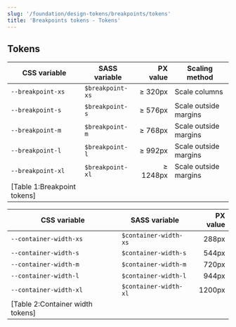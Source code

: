 ```yaml
---
slug: '/foundation/design-tokens/breakpoints/tokens'
title: 'Breakpoints tokens - Tokens'
---
```




## Tokens

| CSS variable      | SASS variable    | PX value | Scaling method        |
| ----------------- | ---------------- | -------: | --------------------- |
| `--breakpoint-xs` | `$breakpoint-xs` | ≥ 320px  | Scale columns         |
| `--breakpoint-s`  | `$breakpoint-s`  | ≥ 576px  | Scale outside margins |
| `--breakpoint-m`  | `$breakpoint-m`  | ≥ 768px  | Scale outside margins |
| `--breakpoint-l`  | `$breakpoint-l`  | ≥ 992px  | Scale outside margins |
| `--breakpoint-xl` | `$breakpoint-xl` | ≥ 1248px | Scale outside margins |
[Table 1:Breakpoint tokens]|

| CSS variable           | SASS variable         | PX value |
| ---------------------- | --------------------- | -------: |
| `--container-width-xs` | `$container-width-xs` | 288px    |
| `--container-width-s`  | `$container-width-s`  | 544px    |
| `--container-width-m`  | `$container-width-m`  | 720px    |
| `--container-width-l`  | `$container-width-l`  | 944px    |
| `--container-width-xl` | `$container-width-xl` | 1200px   |
[Table 2:Container width tokens]|

